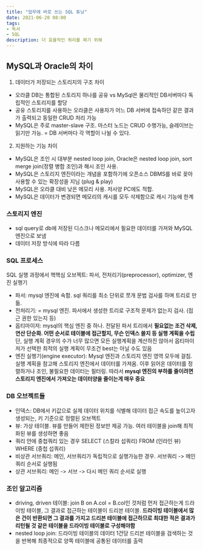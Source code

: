 ```yaml
---
title: "업무에 바로 쓰는 SQL 튜닝"
date: 2021-06-20 08:00
tags:
- 독서
- SQL
description: 더 효율적인 쿼리를 짜기 위해
---
```


## MySQL과 Oracle의 차이

1. 데이터가 저장되는 스토리지의 구조 차이

- 오라클 DB는 통합된 스토리지 하나를 공유 vs MySql은 물리적인 DB서버마다 독립적인 스토리지를 할당
- 공유 스토리지를 사용하는 오라클은 사용자가 어느 DB 서버에 접속하던 같은 결과가 출력되고 동일한 CRUD 처리 가능
- MySQL은 주로 master-slave 구조. 마스터 노드는 CRUD 수행가능, 슬레이브는 읽기만 가능. = DB 서버마다 각 역할이 나뉠 수 있다.

2. 지원하는 기능 차이

- MySQL은 조인 시 대부분 nested loop join, Oracle은 nested loop join, sort merge join(정렬 병합 조인)과 해시 조인 사용.
- MySQL은 스토리지 엔진이라는 개념을 포함하기에 오픈소스 DBMS를 바로 꽂아 사용할 수 있는 확장성을 지님 (plug & play)
- MySQL은 오라클 대비 낮은 메모리 사용. 저사양 PC에도 적합.
- MySQL은 데이터가 변경되면 메모리의 캐시를 모두 삭제함으로 캐시 기능에 한계

### 스토리지 엔진

- sql query로 db에 저장된 디스크나 메모리에서 필요한 데이터를 가져와 MySQL 엔진으로 보냄
- 데이터 저장 방식에 따라 다름

### SQL 프로세스

SQL 실행 과정에서 핵핵심 오브젝트: 파서, 전처리기(preprocessor), optimizer, 엔진 실행기

- 파서: mysql 엔진에 속함. sql 쿼리를 최소 단위로 쪼개 문법 검사를 하며 트리로 만듦.
- 전처리기: = mysql 엔진. 파서에서 생성한 트리로 구조적 문제가 없는지 검사. (접근 권한 있는지 등)
- 옵티마이저: mysql의 핵심 엔진 중 하나. 전달된 파서 트리에서 **필요없는 조건 삭제, 연산 단순화. 어떤 순서로 테이블에 접근할지, 무슨 인덱스 쓸지 등 실행 계획을 수립** 단, 실행 계획 경우의 수가 너무 많으면 모든 실행계획을 계산하진 않아서 옵티마이저가 선택한 최적의 실행 계획이 무조건 best는 아닐 수도 있음
- 엔진 실행기(engine executor): Mysql 엔진과 스토리지 엔진 영역 모두에 걸침. 실행 계획을 참고해 스토리지 엔진에서 데이터를 가져옴. 이후 읽어온 데이터를 정렬하거나 조인, 불필요한 데이터는 필터링. 따라서 **mysql 엔진의 부하를 줄이려면 스토리지 엔진에서 가져오는 데이터양을 줄이는게 매우 중요**

### DB 오브젝트들

- 인덱스: DB에서 키값으로 실제 데이터 위치를 식별해 데이터 접근 속도를 높이고자 생성되는, 키 기준으로 정렬된 오브젝트
- 뷰: 가상 테이블. 뷰를 만들어 제한된 정보만 제공 가능. 여러 테이블을 join해 최적화된 뷰를 생성하면 좋음
- 쿼리 안에 중첩쿼리 있는 경우 SELECT (스칼라 섭쿼리) FROM (인라인 뷰) WHERE (중첩 섭쿼리)
- 비상관 서브쿼리: 메인, 서브쿼리가 독립적으로 실행가능한 경우. 서브쿼리 -> 메인쿼리 순서로 실행됨
- 상관 서브쿼리: 메인 -> 서브 -> 다시 메인 쿼리 순서로 실행

### 조인 알고리즘

- driving, driven 테이블: join B on A.col = B.col인 것처럼 먼저 접근하는게 드라이빙 테이블, 그 결과로 접근하는 테이블이 드리븐 테이블. **드라이빙 테이블에서 많은 건이 반환되면 그 결과를 가지고 드리븐 테이블에 접근하므로 최대한 적은 결과가 리턴될 것 같은 테이블을 드라이빙 테이블로 구성해야함**
- nested loop join: 드라이빙 테이블의 데이터 1건당 드리븐 테이블을 검색하는 것을 반복해 최종적으로 양쪽 테이블에 공통된 데이터를 출력
